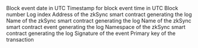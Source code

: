 <ParamField path="block_date">
Block event date in UTC
</ParamField>
<ParamField path="block_time">
Timestamp for block event time in UTC
</ParamField>
<ParamField path="block_number">
Block number
</ParamField>
<ParamField path="index">
Log index
</ParamField>
<ParamField path="contract_address">
Address of the zkSync smart contract generating the log
</ParamField>
<ParamField path="contract_name">
Name of the zkSync smart contract generating the log
</ParamField>
<ParamField path="event_name">
Name of the zkSync smart contract event generating the log
</ParamField>
<ParamField path="namespace">
Namespace of the zkSync smart contract generating the log
</ParamField>
<ParamField path="signature">
Signature of the event
</ParamField>
<ParamField path="tx_hash">
Primary key of the transaction
</ParamField>
